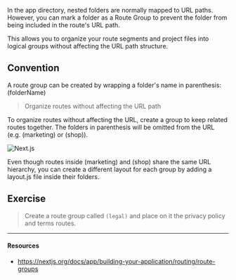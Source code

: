 In the app directory, nested folders are normally mapped to URL paths. However, you can mark a folder as a Route Group to prevent the folder from being included in the route's URL path.

This allows you to organize your route segments and project files into logical groups without affecting the URL path structure.

## Convention

A route group can be created by wrapping a folder's name in parenthesis: (folderName)

> Organize routes without affecting the URL path

To organize routes without affecting the URL, create a group to keep related routes together. The folders in parenthesis will be omitted from the URL (e.g. (marketing) or (shop)).

![Next.js](../../images/routegrp.PNG)

Even though routes inside (marketing) and (shop) share the same URL hierarchy, you can create a different layout for each group by adding a layout.js file inside their folders.

## Exercise

> Create a route group called `(legal)` and place on it the privacy policy and terms routes.

---

#### Resources

- https://nextjs.org/docs/app/building-your-application/routing/route-groups
